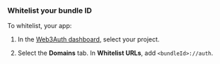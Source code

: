 ### Whitelist your bundle ID

To whitelist, your app:

1. In the [Web3Auth dashboard](https://dashboard.web3auth.io), select your project.

1. Select the **Domains** tab. In  **Whitelist URLs**, add `<bundleId>://auth`.
